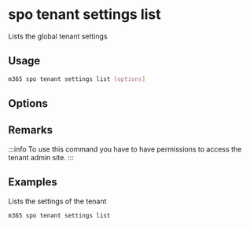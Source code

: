 
# spo tenant settings list

Lists the global tenant settings

## Usage

```sh
m365 spo tenant settings list [options]
```

## Options

<Global />

## Remarks

:::info
To use this command you have to have permissions to access the tenant admin site.
:::

## Examples

Lists the settings of the tenant

```sh
m365 spo tenant settings list
```
